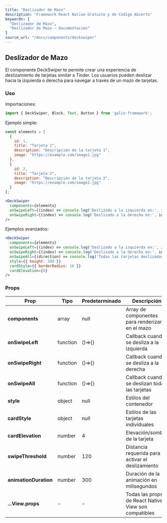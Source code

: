 ```yaml
---
title: "Deslizador de Mazo"
description: "Framework React Native Gratuito y de Código Abierto"
keywords: [
  "Deslizador de Mazo",
  "Deslizador de Mazo – Documentación"
]
source_url: "/docs/components/deckswiper"
---
```


## Deslizador de Mazo

El componente DeckSwiper te permite crear una experiencia de deslizamiento de tarjetas similar a Tinder. Los usuarios pueden deslizar hacia la izquierda o derecha para navegar a través de un mazo de tarjetas.

### Uso

Importaciones:

```jsx
import { DeckSwiper, Block, Text, Button } from 'galio-framework';
```

Ejemplo simple:

```jsx
const elements = [
  {
    id: 1,
    title: "Tarjeta 1",
    description: "Descripción de la tarjeta 1",
    image: "https://example.com/image1.jpg"
  },
  {
    id: 2,
    title: "Tarjeta 2", 
    description: "Descripción de la tarjeta 2",
    image: "https://example.com/image2.jpg"
  }
];

<DeckSwiper
  components={elements}
  onSwipeLeft={(index) => console.log('Deslizado a la izquierda en:', index)}
  onSwipeRight={(index) => console.log('Deslizado a la derecha en:', index)}
/>
```

Ejemplos avanzados:

```jsx
<DeckSwiper
  components={elements}
  onSwipeLeft={(index) => console.log('Deslizado a la izquierda en:', index)}
  onSwipeRight={(index) => console.log('Deslizado a la derecha en:', index)}
  onSwipeAll={(direction) => console.log('Todas las tarjetas deslizadas:', direction)}
  style={{ height: 300 }}
  cardStyle={{ borderRadius: 16 }}
  cardElevation={8}
/>
```

### Props

| Prop                   | Tipo     | Predeterminado   | Descripción                                                                 |
|------------------------|----------|------------------|-----------------------------------------------------------------------------|
| **components**         | array    | null             | Array de componentes para renderizar en el mazo                            |
| **onSwipeLeft**        | function | ()=>{}           | Callback cuando se desliza a la izquierda                                  |
| **onSwipeRight**       | function | ()=>{}           | Callback cuando se desliza a la derecha                                    |
| **onSwipeAll**         | function | ()=>{}           | Callback cuando se deslizan todas las tarjetas                             |
| **style**              | object   | null             | Estilos del contenedor                                                     |
| **cardStyle**          | object   | null             | Estilos de las tarjetas individuales                                       |
| **cardElevation**      | number   | 4                | Elevación/sombra de la tarjeta                                             |
| **swipeThreshold**     | number   | 120              | Distancia requerida para activar el deslizamiento                          |
| **animationDuration**  | number   | 300              | Duración de la animación en milisegundos                                   |
| **...View.props**      | -        | -                | Todas las props de React Native View son compatibles                       |
